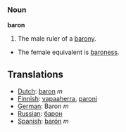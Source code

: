 === Noun ===

'''baron'''

#The male ruler of a [[barony]].
*The female equivalent is [[baroness]].

==Translations==
*[[Dutch]]: [[baron]] ''m''
*[[Finnish]]: [[vapaaherra]], [[paroni]]
*[[German]]: Baron ''m''
*[[Russian]]: [[барон]]
*[[Spanish]]: [[barón]] ''m''